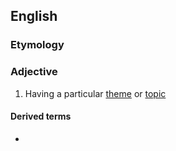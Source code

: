 ==English==

===Etymology===
{{suffix|en|theme|ed}}

===Adjective===
{{en-adj}}

# {{lb|en|often|in combination}} Having a particular [[theme]] or [[topic]]

====Derived terms====
* {{l|en|weather-themed}}